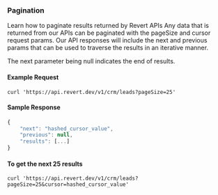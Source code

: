 ### Pagination

Learn how to paginate results returned by Revert APIs
Any data that is returned from our APIs can be paginated with the pageSize and cursor request params. Our API responses will include the next and previous params that can be used to traverse the results in an iterative manner.

The next parameter being null indicates the end of results.

#### Example Request

`curl 'https://api.revert.dev/v1/crm/leads?pageSize=25'`

#### Sample Response

```js {2,4}
{
    "next": "hashed_cursor_value",
    "previous": null,
    "results": [...]
}
```

#### To get the next 25 results

`curl 'https://api.revert.dev/v1/crm/leads?pageSize=25&cursor=hashed_cursor_value'`
